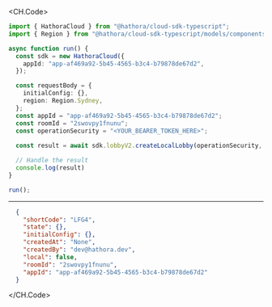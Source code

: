 
<CH.Code>
```typescript CreateLocalLobby.ts
import { HathoraCloud } from "@hathora/cloud-sdk-typescript";
import { Region } from "@hathora/cloud-sdk-typescript/models/components";

async function run() {
  const sdk = new HathoraCloud({
    appId: "app-af469a92-5b45-4565-b3c4-b79878de67d2",
  });

  const requestBody = {
    initialConfig: {},
    region: Region.Sydney,
  };
  const appId = "app-af469a92-5b45-4565-b3c4-b79878de67d2";
  const roomId = "2swovpy1fnunu";
  const operationSecurity = "<YOUR_BEARER_TOKEN_HERE>";
  
  const result = await sdk.lobbyV2.createLocalLobby(operationSecurity, requestBody, appId, roomId);

  // Handle the result
  console.log(result)
}

run();
```
---

```json Example Response
  {
    "shortCode": "LFG4",
    "state": {},
    "initialConfig": {},
    "createdAt": "None",
    "createdBy": "dev@hathora.dev",
    "local": false,
    "roomId": "2swovpy1fnunu",
    "appId": "app-af469a92-5b45-4565-b3c4-b79878de67d2"
  }
```
</CH.Code>
